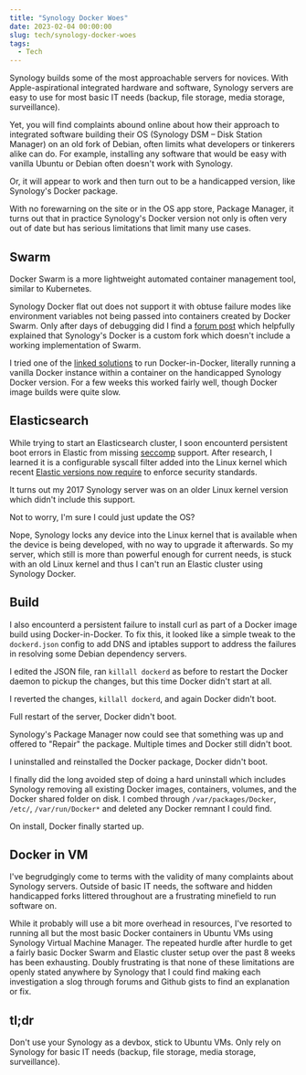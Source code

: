 ```yaml
---
title: "Synology Docker Woes"
date: 2023-02-04 00:00:00
slug: tech/synology-docker-woes
tags:
  - Tech
---
```


Synology builds some of the most approachable servers for novices. With Apple-aspirational integrated hardware and software, Synology servers are easy to use for most basic IT needs (backup, file storage, media storage, surveillance).

Yet, you will find complaints abound online about how their approach to integrated software building their OS (Synology DSM – Disk Station Manager) on an old fork of Debian, often limits what developers or tinkerers alike can do. For example, installing any software that would be easy with vanilla Ubuntu or Debian often doesn't work with Synology.

Or, it will appear to work and then turn out to be a handicapped version, like Synology's Docker package.

With no forewarning on the site or in the OS app store, Package Manager, it turns out that in practice Synology's Docker version not only is often very out of date but has serious limitations that limit many use cases.

## Swarm

Docker Swarm is a more lightweight automated container management tool, similar to Kubernetes.

Synology Docker flat out does not support it with obtuse failure modes like environment variables not being passed into containers created by Docker Swarm. Only after days of debugging did I find a [forum post](https://community.synology.com/enu/forum/1/post/131600?page=3&sort=oldest) which helpfully explained that Synology's Docker is a custom fork which doesn't include a working implementation of Swarm.

I tried one of the [linked solutions](https://kristoferlundgren.medium.com/synology-run-the-latest-docker-daemon-without-patching-dsm6-x-7bb4834d87bc) to run Docker-in-Docker, literally running a vanilla Docker instance within a container on the handicapped Synology Docker version. For a few weeks this worked fairly well, though Docker image builds were quite slow.

## Elasticsearch

While trying to start an Elasticsearch cluster, I soon encounterd persistent boot errors in Elastic from missing [seccomp](https://docs.docker.com/engine/security/seccomp/) support. After research, I learned it is a configurable syscall filter added into the Linux kernel which recent [Elastic versions now require](https://www.elastic.co/blog/seccomp-in-the-elastic-stack) to enforce security standards.

It turns out my 2017 Synology server was on an older Linux kernel version which didn't include this support.

Not to worry, I'm sure I could just update the OS?

Nope, Synology locks any device into the Linux kernel that is available when the device is being developed, with no way to upgrade it afterwards. So my server, which still is more than powerful enough for current needs, is stuck with an old Linux kernel and thus I can't run an Elastic cluster using Synology Docker.

## Build

I also encounterd a persistent failure to install curl as part of a Docker image build using Docker-in-Docker. To fix this, it looked like a simple tweak to the `dockerd.json` config to add DNS and iptables support to address the failures in resolving some Debian dependency servers.

I edited the JSON file, ran `killall dockerd` as before to restart the Docker daemon to pickup the changes, but this time Docker didn't start at all.

I reverted the changes, `killall dockerd`, and again Docker didn't boot.

Full restart of the server, Docker didn't boot.

Synology's Package Manager now could see that something was up and offered to "Repair" the package. Multiple times and Docker still didn't boot.

I uninstalled and reinstalled the Docker package, Docker didn't boot.

I finally did the long avoided step of doing a hard uninstall which includes Synology removing all existing Docker images, containers, volumes, and the Docker shared folder on disk. I combed through `/var/packages/Docker`, `/etc/`, `/var/run/Docker*` and deleted any Docker remnant I could find.

On install, Docker finally started up.

## Docker in VM

I've begrudgingly come to terms with the validity of many complaints about Synology servers. Outside of basic IT needs, the software and hidden handicapped forks littered throughout are a frustrating minefield to run software on.

While it probably will use a bit more overhead in resources, I've resorted to running all but the most basic Docker containers in Ubuntu VMs using Synology Virtual Machine Manager. The repeated hurdle after hurdle to get a fairly basic Docker Swarm and Elastic cluster setup over the past 8 weeks has been exhausting. Doubly frustrating is that none of these limitations are openly stated anywhere by Synology that I could find making each investigation a slog through forums and Github gists to find an explanation or fix.

## tl;dr

Don't use your Synology as a devbox, stick to Ubuntu VMs. Only rely on Synology for basic IT needs (backup, file storage, media storage, surveillance).
